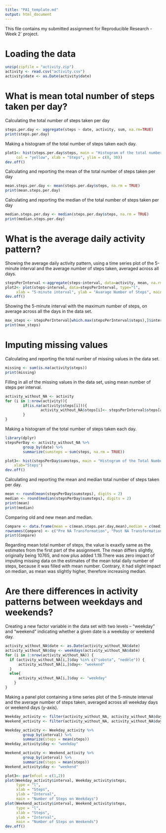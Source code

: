 ---
title: "PA1_template.md"
output: html_document
---

This file contains my submitted assignment for Reproducible Research - Week 2` project.

Loading the data
================
```{r, echo = TRUE, eval=TRUE}
unzip(zipfile = "activity.zip")
activity <- read.csv("activity.csv")
activity$date <- as.Date(activity$date)
```

What is mean total number of steps taken per day?
================
Calculating the total number of steps taken per day
```{r, echo = TRUE, eval=TRUE}
steps.per.day <- aggregate(steps ~ date, activity, sum, na.rm=TRUE)
print(steps.per.day)
```

Making a histogram of the total number of steps taken each day.
```{r, echo = TRUE, eval=TRUE}
plot1<- hist(steps.per.day$steps, main = "Histogram of the total number of steps per day",
     col = "yellow", xlab = "Steps", ylim = c(0, 30))
dev.off()
```

Calculating and reporting the mean of the total number of steps taken per day
```{r, echo = TRUE, eval=TRUE}
mean.steps.per.day <- mean(steps.per.day$steps, na.rm = TRUE)
print(mean.steps.per.day)
```

Calculating and reporting the median of the total number of steps taken per day
```{r, echo = TRUE, eval=TRUE}
median.steps.per.day <- median(steps.per.day$steps, na.rm = TRUE)
print(median.steps.per.day)
```

What is the average daily activity pattern?
=================
Showing the average daily activity pattern, using a time series plot of the 5-minute interval and the average number of steps taken, averaged across all days.
```{r, echo = TRUE, eval=TRUE}
stepsPerInterval <-aggregate(steps~interval, data=activity, mean, na.rm=TRUE)
plot2<- plot(steps~interval, data=stepsPerInterval, type="l",
     xlab = "5-minute interval", ylab = "Avarage Number of Steps", main = "Daily activity pattern of intervals and average number of steps")
dev.off()
```

Showing the 5-minute interval with the maximum number of steps, on average across all the days in the data set.
```{r, echo = TRUE, eval=TRUE}
max_steps <- stepsPerInterval[which.max(stepsPerInterval$steps),]$interval
print(max_steps)
```

Imputing missing values
===================
Calculating and reporting the total number of missing values in the data set.
```{r, echo = TRUE, eval=TRUE}
missing <- sum(is.na(activity$steps))
print(missing)
```

Filling in all of the missing values in the data set, using mean number of steps per interval.
```{r, echo = TRUE, eval=TRUE}
activity_without_NA <- activity  
for (i in 1:nrow(activity)){
        if(is.na(activity$steps[i])){
                activity_without_NA$steps[i]<- stepsPerInterval$steps[activity_without_NA$interval[i] == stepsPerInterval$interval]
        }
}
```

Making a histogram of the total number of steps taken each day. 
```{r, echo = TRUE, eval=TRUE}
library(dplyr)
stepsPerDay <- activity_without_NA %>%
        group_by(date) %>%
        summarize(sumsteps = sum(steps, na.rm = TRUE)) 

plot3<- hist(stepsPerDay$sumsteps, main = "Histogram of the Total Number of Steps", 
    xlab="Steps")
dev.off()
```

Calculating and reporting the mean and median total number of steps taken per day. 
```{r, echo = TRUE, eval=TRUE}
mean <- round(mean(stepsPerDay$sumsteps), digits = 2)
median <- round(median(stepsPerDay$sumsteps), digits = 2)
print(mean)
print(median)
```

Comparing old and new mean and median.
```{r, echo = TRUE, eval=TRUE}
Compare <- data.frame(mean = c(mean.steps.per.day,mean),median = c(median.steps.per.day,median))
rownames(Compare) <- c("Pre NA Transformation", "Post NA Transformation")
print(Compare)
```

Regarding mean total number of steps, the value is exaxtly same as the estimates from the first part of the assignment. The mean differs slightly, originally being 10765, and now plus added 1.19.There was zero impact of imputing missing data on the estimates of the mean total daily number of steps, because it was filled with mean number. Contrary, it had slight impact on median, as mean was slightly higher, therefore increasing median.

Are there differences in activity patterns between weekdays and weekends?
==================

Creating a new factor variable in the data set with two levels – “weekday” and “weekend” indicating whether a given date is a weekday or weekend day.
```{r, echo = TRUE, eval=TRUE}
activity_without_NA$date <- as.Date(activity_without_NA$date)
activity_without_NA$day <- weekdays(activity_without_NA$date)
for (i in 1:nrow(activity_without_NA)) {
  if (activity_without_NA[i,]$day %in% c("sobota", "neděle")) {
      activity_without_NA[i,]$day<- "weekend"
  } 
  else{
      activity_without_NA[i,]$day <- "weekday"
    }
}
```

Making a panel plot containing a time series plot of the 5-minute interval and the average number of steps taken, averaged across all weekday days or weekend days (y-axis). 
```{r, echo = TRUE, eval=TRUE}
Weekday_activity <- filter(activity_without_NA, activity_without_NA$day == "weekday")
Weekend_activity <- filter(activity_without_NA, activity_without_NA$day == "weekend")

Weekday_activity <- Weekday_activity %>%
        group_by(interval) %>%
        summarize(steps = mean(steps)) 
Weekday_activity$day <- "weekday"

Weekend_activity <- Weekend_activity %>%
        group_by(interval) %>%
        summarize(steps = mean(steps)) 
Weekend_activity$day <- "weekend"

plot3<- par(mfcol = c(1,2))
plot(Weekday_activity$interval, Weekday_activity$steps,
     type = "l",
     xlab = "Steps",
     ylab = "Interval",
     main = "Number of Steps on Weekdays")
plot(Weekend_activity$interval, Weekend_activity$steps,
     type = "l",
     xlab = "Steps",
     ylab = "Interval",
     main = "Number of Steps on Weekends")
dev.off()
```
